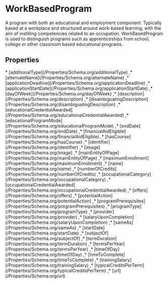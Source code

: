 # WorkBasedProgram

A program with both an educational and employment component. Typically based at a workplace and structured around work-based learning, with the aim of instilling competencies related to an occupation. WorkBasedProgram is used to distinguish programs such as apprenticeships from school, college or other classroom based educational programs.

## Properties

<Grid>
* [additionalType](/Properties/Schema.org/additionalType)
,* [alternateName](/Properties/Schema.org/alternateName)
,* [applicationDeadline](/Properties/Schema.org/applicationDeadline)
,* [applicationStartDate](/Properties/Schema.org/applicationStartDate)
,* [dayOfWeek](/Properties/Schema.org/dayOfWeek)
,* [description](/Properties/Schema.org/description)
,* [disambiguatingDescription](/Properties/Schema.org/disambiguatingDescription)
,* [educationalCredentialAwarded](/Properties/Schema.org/educationalCredentialAwarded)
,* [educationalProgramMode](/Properties/Schema.org/educationalProgramMode)
,* [endDate](/Properties/Schema.org/endDate)
,* [financialAidEligible](/Properties/Schema.org/financialAidEligible)
,* [hasCourse](/Properties/Schema.org/hasCourse)
,* [identifier](/Properties/Schema.org/identifier)
,* [image](/Properties/Schema.org/image)
,* [mainEntityOfPage](/Properties/Schema.org/mainEntityOfPage)
,* [maximumEnrollment](/Properties/Schema.org/maximumEnrollment)
,* [name](/Properties/Schema.org/name)
,* [numberOfCredits](/Properties/Schema.org/numberOfCredits)
,* [occupationalCategory](/Properties/Schema.org/occupationalCategory)
,* [occupationalCredentialAwarded](/Properties/Schema.org/occupationalCredentialAwarded)
,* [offers](/Properties/Schema.org/offers)
,* [potentialAction](/Properties/Schema.org/potentialAction)
,* [programPrerequisites](/Properties/Schema.org/programPrerequisites)
,* [programType](/Properties/Schema.org/programType)
,* [provider](/Properties/Schema.org/provider)
,* [salaryUponCompletion](/Properties/Schema.org/salaryUponCompletion)
,* [sameAs](/Properties/Schema.org/sameAs)
,* [startDate](/Properties/Schema.org/startDate)
,* [subjectOf](/Properties/Schema.org/subjectOf)
,* [termDuration](/Properties/Schema.org/termDuration)
,* [termsPerYear](/Properties/Schema.org/termsPerYear)
,* [timeOfDay](/Properties/Schema.org/timeOfDay)
,* [timeToComplete](/Properties/Schema.org/timeToComplete)
,* [trainingSalary](/Properties/Schema.org/trainingSalary)
,* [typicalCreditsPerTerm](/Properties/Schema.org/typicalCreditsPerTerm)
,* [url](/Properties/Schema.org/url)

</Grid>

